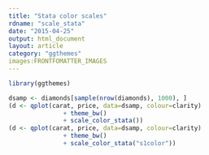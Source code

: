 ```yaml
---
title: "Stata color scales"
rdname: "scale_stata"
date: "2015-04-25"
output: html_document
layout: article
category: "ggthemes"
images:FRONTFOMATTER_IMAGES
---
```


```r
library(ggthemes)
```

```r
dsamp <- diamonds[sample(nrow(diamonds), 1000), ]
(d <- qplot(carat, price, data=dsamp, colour=clarity)
               + theme_bw()
               + scale_color_stata())
(d <- qplot(carat, price, data=dsamp, colour=clarity)
               + theme_bw()
               + scale_color_stata("s1color"))



```